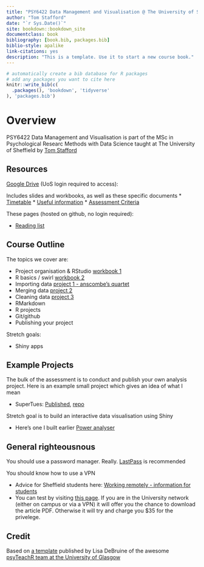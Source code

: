 ```yaml
--- 
title: "PSY6422 Data Management and Visualisation @ The University of Sheffield"
author: "Tom Stafford"
date: "`r Sys.Date()`"
site: bookdown::bookdown_site
documentclass: book
bibliography: [book.bib, packages.bib]
biblio-style: apalike
link-citations: yes
description: "This is a template. Use it to start a new course book."
---
```


```r
# automatically create a bib database for R packages
# add any packages you want to cite here
knitr::write_bib(c(
  .packages(), 'bookdown', 'tidyverse'
), 'packages.bib')

```



# Overview {-}

PSY6422 Data Management and Visualisation is part of the MSc in Psychological Researc Methods with Data Science taught at The University of Sheffield by [Tom Stafford](http://tomstafford.staff.shef.ac.uk/)

## Resources

[Google Drive](https://drive.google.com/drive/folders/1tuaTS6RPYOXh-XByRffFS1FDzbvvFs_w) (UoS login required to access):

Includes slides and workbooks, as well as these specific documents
* [Timetable](https://docs.google.com/spreadsheets/d/1fyvjYhai6nIaOUymkUrlGIXL89cG76lI8bLXirPbaOw/edit?usp=drivesdk)
* [Useful information](https://docs.google.com/document/d/1kEDLaELoFyRBCsQLkZZP1PNbNaw2uUM6AAQhd42ExwQ/edit?usp=drivesdk)
* [Assessment Criteria](https://docs.google.com/spreadsheets/d/1DS91tnTtC8qPQHchAbzkOK57vvsSLIQc9FN3nPp9bQY/edit?usp=drivesdk)

These pages (hosted on github, no login required):

* [Reading list](readinglist.html)

## Course Outline

The topics we cover are:

* Project organisation & RStudio [workbook 1](https://docs.google.com/document/d/1PspimTHeFoGzkiy2PPL2-23o6inyybiGJOzHDwL_OPU/edit?usp=sharing)
* R basics / swirl [workbook 2](https://drive.google.com/a/sheffield.ac.uk/file/d/1MnsxGPdTsXMUZByqXz3qXwhDZ0X2SQuv/view?usp=drivesdk)
* Importing data [project 1 - anscombe's quartet](https://drive.google.com/drive/folders/1W4uZYPLDIuOF2OYhi_GK9e-IaC66tqu1)
* Merging data [project 2](https://drive.google.com/drive/folders/1N22ZMpZeRBq_2CDHCXzkx723nztIBe-Q)
* Cleaning data [project 3](https://drive.google.com/drive/folders/1U8yq7_XXs4eRG6IpuZAVwWUxW1ngTV7O)
* RMarkdown
* R projects
* Git/github
* Publishing your project

Stretch goals:

* Shiny apps

## Example Projects

The bulk of the assessment is to conduct and publish your own analysis project. Here is an example small project which gives an idea of what I mean

* SuperTues: [Published](https://tomstafford.github.io/supertues/), [repo](https://github.com/tomstafford/supertues)

Stretch goal is to build an interactive data visualisation using Shiny

* Here's one I built earlier [Power analyser](https://sheffield-university.shinyapps.io/decision_power/)

## General righteousnous

You should use a password manager. Really. [LastPass](https://www.lastpass.com) is recommended

You should know how to use a VPN

* Advice for Sheffield students here: [Working remotely - information for students](https://www.sheffield.ac.uk/it-services/remote/students)
* You can test by visiting [this page](https://journals.sagepub.com/doi/full/10.1177/0956797613511466). If you are in the University network (either on campus or via a VPN) it will offer you the chance to download the article PDF. Otherwise it will try and charge you $35 for the privelege.

## Credit

Based on [a template](https://psyteachr.github.io/book-template/) published by Lisa DeBruine of the awesome [psyTeachR team at the University of Glasgow](https://psyteachr.github.io/about/) 
